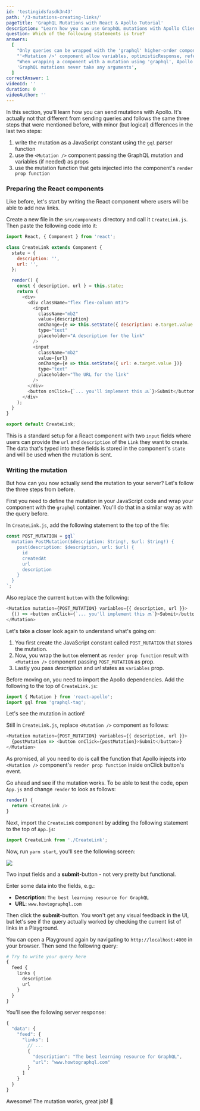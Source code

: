 ```yaml
---
id: 'testingidsfasdk3n43'
path: '/3-mutations-creating-links/'
pageTitle: 'GraphQL Mutations with React & Apollo Tutorial'
description: "Learn how you can use GraphQL mutations with Apollo Client. Use Apollo's `<Mutation />` component to define and send mutations."
question: Which of the following statements is true?
answers:
  [
    "Only queries can be wrapped with the 'graphql' higher-order component",
    "'<Mutation />' component allow variables, optimisticResponse, refetchQueries, and update as props",
    "When wrapping a component with a mutation using 'graphql', Apollo only injects the mutation function into the render prop function",
    'GraphQL mutations never take any arguments',
  ]
correctAnswer: 1
videoId: ''
duration: 0
videoAuthor: ''
---
```


In this section, you'll learn how you can send mutations with Apollo. It's
actually not that different from sending queries and follows the same three
steps that were mentioned before, with minor (but logical) differences in the
last two steps:

1. write the mutation as a JavaScript constant using the `gql` parser function
2. use the `<Mutation />` component passing the GraphQL mutation and variables (if needed) as props
3. use the mutation function that gets injected into the component's `render prop function`

### Preparing the React components

Like before, let's start by writing the React component where users will be able
to add new links.

Create a new file in the `src/components` directory and call it `CreateLink.js`.
Then paste the following code into it:

```js
import React, { Component } from 'react';

class CreateLink extends Component {
  state = {
    description: '',
    url: '',
  };

  render() {
    const { description, url } = this.state;
    return (
      <div>
        <div className="flex flex-column mt3">
          <input
            className="mb2"
            value={description}
            onChange={e => this.setState({ description: e.target.value })}
            type="text"
            placeholder="A description for the link"
          />
          <input
            className="mb2"
            value={url}
            onChange={e => this.setState({ url: e.target.value })}
            type="text"
            placeholder="The URL for the link"
          />
        </div>
        <button onClick={`... you'll implement this 🔜`}>Submit</button>
      </div>
    );
  }
}

export default CreateLink;
```

This is a standard setup for a React component with two `input` fields where
users can provide the `url` and `description` of the `Link` they want to create.
The data that's typed into these fields is stored in the component's `state` and
will be used when the mutation is sent.

### Writing the mutation

But how can you now actually send the mutation to your server? Let's follow the
three steps from before.

First you need to define the mutation in your JavaScript code and wrap your
component with the `graphql` container. You'll do that in a similar way as with
the query before.

In `CreateLink.js`, add the following statement to the top of the file:

```js
const POST_MUTATION = gql`
  mutation PostMutation($description: String!, $url: String!) {
    post(description: $description, url: $url) {
      id
      createdAt
      url
      description
    }
  }
`;
```

Also replace the current `button` with the following:

```js
<Mutation mutation={POST_MUTATION} variables={{ description, url }}>
  {() => <button onClick={`... you'll implement this 🔜`}>Submit</button>}
</Mutation>
```

Let's take a closer look again to understand what's going on:

1. You first create the JavaScript constant called `POST_MUTATION` that stores the mutation.
2. Now, you wrap the `button` element as `render prop function` result with `<Mutation />`
   component passing `POST_MUTATION` as prop.
3. Lastly you pass _description_ and _url_ states as `variables` prop.

Before moving on, you need to import the Apollo dependencies. Add the following
to the top of `CreateLink.js`:

```js
import { Mutation } from 'react-apollo';
import gql from 'graphql-tag';
```

Let's see the mutation in action!

Still in `CreateLink.js`, replace `<Mutation />` component as follows:

```js
<Mutation mutation={POST_MUTATION} variables={{ description, url }}>
  {postMutation => <button onClick={postMutation}>Submit</button>}
</Mutation>
```

As promised, all you need to do is call the function that Apollo injects into
`<Mutation />` component's `render prop function` inside onClick button's event.

Go ahead and see if the mutation works. To be able to test the code, open
`App.js` and change `render` to look as follows:

```js
render() {
  return <CreateLink />
}
```

Next, import the `CreateLink` component by adding the following statement
to the top of `App.js`:

```js
import CreateLink from './CreateLink';
```

Now, run `yarn start`, you'll see the following screen:

![](http://imgur.com/AJNlEfj.png)

Two input fields and a **submit**-button - not very pretty but functional.

Enter some data into the fields, e.g.:

- **Description**: `The best learning resource for GraphQL`
- **URL**: `www.howtographql.com`

Then click the **submit**-button. You won't get any visual feedback in the UI,
but let's see if the query actually worked by checking the current list of links
in a Playground.

You can open a Playground again by navigating to `http://localhost:4000` in your browser.
Then send the following query:

```graphql
# Try to write your query here
{
  feed {
    links {
      description
      url
    }
  }
}
```

You'll see the following server response:

```js
{
  "data": {
    "feed": {
      "links": [
        // ...
        {
          "description": "The best learning resource for GraphQL",
          "url": "www.howtographql.com"
        }
      ]
    }
  }
}
```

Awesome! The mutation works, great job! 💪
